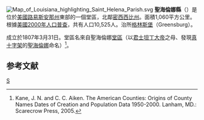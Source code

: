 [[File:Map_of_Louisiana_highlighting_Saint_Helena_Parish.svg|right]]
'''聖海倫娜縣'''（{{lang-en|St. Helena Parish}}）是位於[[美國|美國]][[路易斯安那州|路易斯安那州]]東部的一個堂區，北鄰[[密西西比州|密西西比州]]。面積1,060平方公里。根據[[美國2000年人口普查|美國2000年人口普查]]，共有人口10,525人。治所[[格林斯堡_(路易斯安那州)|格林斯堡]]（Greensburg）。

成立於1807年3月31日。堂區名來自聖海倫娜[[堂區|堂區]]（以[[君士坦丁大帝|君士坦丁大帝]]之母、發現[[真十字架|真十字架]]的[[聖海倫娜（聖人）|聖海倫娜]]命名）<ref>Kane, J. N. and C. C. Aiken. The American Counties: Origins of County Names Dates of Creation and Population Data 1950-2000. Lanham, MD.: Scarecrow Press, 2005.</ref>。

==参考文献==
<div class="references-small">
<references />
</div>

{{路易斯安那州}}
[[Category:路易斯安那州行政區劃|S]]